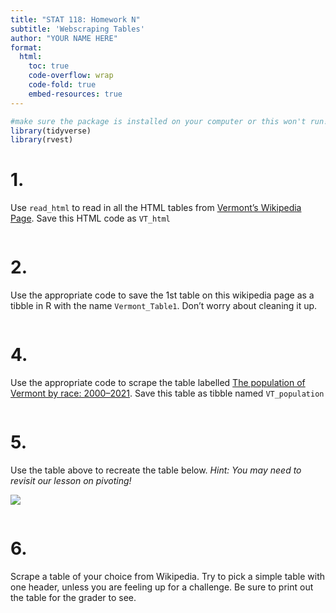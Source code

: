 ```yaml
---
title: "STAT 118: Homework N"
subtitle: 'Webscraping Tables'
author: "YOUR NAME HERE"
format:
  html: 
    toc: true
    code-overflow: wrap
    code-fold: true
    embed-resources: true
---
```


```r
#make sure the package is installed on your computer or this won't run! 
library(tidyverse)
library(rvest)
```


# 1. 
Use `read_html` to read in all the HTML tables from [Vermont's Wikipedia Page](https://en.wikipedia.org/wiki/Vermont). Save this HTML code as `VT_html`

```r

```


# 2. 
Use the appropriate code to save the 1st table on this wikipedia page as a tibble in R with the name `Vermont_Table1`. Don't worry about cleaning it up.

```r

```


# 4. 
Use the appropriate code to scrape the table labelled [The population of Vermont by race: 2000–2021](https://en.wikipedia.org/wiki/Vermont). Save this table as tibble named `VT_population`


```r

```

# 5. 

Use the table above to recreate the table below. *Hint: You may need to revisit our lesson on pivoting!* 

![](https://github.com/emalcolmwhite/emalcolmwhite.github.io/blob/main/courses/stat0118/images/vt_demographics_long.png?raw=true)
	

```r

```

# 6.

Scrape a table of your choice from Wikipedia. Try to pick a simple table with one header, unless you are feeling up for a challenge.  Be sure to print out the table for the grader to see. 

```r

```

